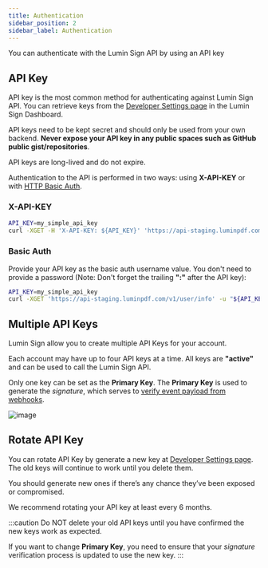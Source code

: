 ```yaml
---
title: Authentication
sidebar_position: 2
sidebar_label: Authentication
---
```


You can authenticate with the Lumin Sign API by using an API key
## API Key
API key is the most common method for authenticating against Lumin Sign API. You can retrieve keys from the [Developer Settings page](https://sign-staging.luminpdf.com/developer/configuration) in the Lumin Sign Dashboard.

API keys need to be kept secret and should only be used from your own backend. **Never expose your API key in any public spaces such as GitHub public gist/repositories**.

API keys are long-lived and do not expire.

Authentication to the API is performed in two ways: using **X-API-KEY** or with [HTTP Basic Auth](https://en.wikipedia.org/wiki/Basic_access_authentication).

### X-API-KEY
```bash
API_KEY=my_simple_api_key
curl -XGET -H 'X-API-KEY: ${API_KEY}' 'https://api-staging.luminpdf.com/v1/user/info'
```
### Basic Auth
Provide your API key as the basic auth username value. You don't need to provide a password (Note: Don't forget the trailing **":"** after the API key):
```bash
API_KEY=my_simple_api_key
curl -XGET 'https://api-staging.luminpdf.com/v1/user/info' -u "${API_KEY}:"
```

## Multiple API Keys
Lumin Sign allow you to create multiple API Keys for your account.

Each account may have up to four API keys at a time. All keys are **"active"** and can be used to call the Lumin Sign API.

Only one key can be set as the **Primary Key**. The **Primary Key** is used to generate the *signature*, which serves to [verify event payload from webhooks](/docs/api/events/#signature-verification).

![image](img/apikey-dashboard.png)

## Rotate API Key

You can rotate API Key by generate a new key at [Developer Settings page](https://sign-staging.luminpdf.com/developer/configuration). The old keys will continue to work until you delete them.

You should generate new ones if there’s any chance they’ve been exposed or compromised.

We recommend rotating your API key at least every 6 months.

:::caution
Do NOT delete your old API keys until you have confirmed the new keys work as expected.

If you want to change **Primary Key**, you need to ensure that your *signature* verification process is updated to use the new key.
:::
